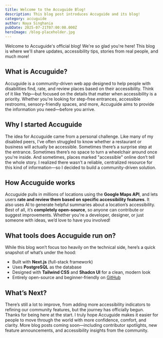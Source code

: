 ```yaml
---
title: Welcome to the Accuguide Blog!
description: This blog post introduces Accuguide and its blog!
category: accuguide
author: Naya Singhania
pubDate: 2025-07-21T07:00:00.000Z
heroImage: /blog-placeholder.jpg
---
```


Welcome to Accuguide's official blog! We're so glad you're here!
This blog is where we'll share updates, accessibility tips, stories from real people, and much more!

## What is Accuguide?

Accuguide is a community-driven web app designed to help people with disabilities find, rate, and review places based on their accessibility. Think of it like Yelp—but focused on the details that matter when accessibility is a priority. Whether you're looking for step-free entrances, accessible restrooms, sensory-friendly spaces, and more, Accuguide aims to provide the information you need—before you arrive.

## Why I started Accuguide

The idea for Accuguide came from a personal challenge. Like many of my disabled peers, I’ve often struggled to know whether a restaurant or business will actually be accessible. Sometimes there’s a surprise step at the entrance. Sometimes there’s no space to turn a wheelchair around once you're inside. And sometimes, places marked "accessible" online don’t tell the whole story. I realized there wasn’t a reliable, centralized resource for this kind of information—so I decided to build a community-driven solution.

## How Accuguide works

Accuguide pulls in millions of locations using the **Google Maps API**, and lets users **rate and review them based on specific accessibility features**. It also uses AI to generate helpful summaries about a location’s accessibility. Best of all, it’s **completely open-source**, so anyone can contribute or suggest improvements. Whether you're a developer, designer, or just someone with ideas, we’d love to have you involved!

## What tools does Accuguide run on?

While this blog won’t focus too heavily on the technical side, here’s a quick snapshot of what’s under the hood:

* Built with **Next.js** (full-stack framework)
* Uses **PostgreSQL** as the database
* Designed with **Tailwind CSS** and **Shadcn UI** for a clean, modern look
* Entirely open-source and beginner-friendly on [GitHub](https://github.com/accuguide/accuguide)

## What’s Next?

There’s still a lot to improve, from adding more accessibility indicators to refining our community features, but the journey has officially begun.
Thanks for being here at the start. I truly hope Accuguide makes it easier for people to move through the world with more confidence, comfort, and clarity.
More blog posts coming soon—including contributor spotlights, new feature announcements, and accessibility insights from the community.

